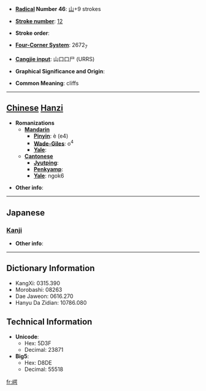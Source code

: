 * '''[[Wiktionary:Chinese radical index| Radical]] Number 46''': [[Wiktionary:Chinese radical index 山|山]]+9 strokes

* '''[[Wiktionary:Chinese total strokes index|Stroke number]]''': [[Wiktionary:Chinese total strokes index 12|12]]

* '''Stroke order''': 

* '''[[Wiktionary:Chinese four corner index|Four-Corner System]]''': 2672<sub>7</sub>

* '''[[Wiktionary:Chinese Cangjie index|Cangjie input]]''': 山口口尸 (URRS)

* '''Graphical Significance and Origin''': 

* '''Common Meaning''': cliffs

----

== [[Chinese]] [[Hanzi]] ==

* '''Romanizations'''
** '''[[Mandarin]]'''
*** '''[[Pinyin]]''': è (e4)
*** '''[[Wade-Giles]]''': o<sup>4</sup>
*** '''[[Yale]]''': 
** '''[[Cantonese]]'''
*** '''[[Jyutping]]''':
*** '''[[Penkyamp]]''': 
*** '''[[Yale]]''': ngok6

* '''Other info''': 

----

==Japanese==
===[[Kanji]]===
{{kanji|on readings=[[がく]] (gaku)|kun readings=[[がけ]] (gake), [[きし]] (kishi)}}

* '''Other info''':  

----

== Dictionary Information ==

* KangXi: 0315.390
* Morobashi: 08263
* Dae Jaweon: 0616.270
* Hanyu Da Zidian: 10786.080

== Technical Information ==

* '''Unicode''':
** Hex: 5D3F
** Decimal: 23871
* '''Big5''':
** Hex: D8DE
** Decimal: 55518

[[fr:崿]]